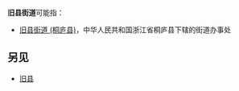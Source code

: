 '''旧县街道'''可能指：
{{PRC admin/disambig|50/02/24/125/000|53/03/21/102/000}}
*[[旧县街道_(桐庐县)|旧县街道 (桐庐县)]]，中华人民共和国浙江省桐庐县下辖的街道办事处
== 另见 ==
*[[旧县|旧县]]

{{消歧义}}